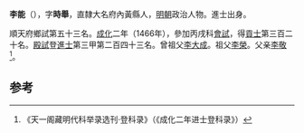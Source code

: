 '''李能'''（{{bd|1432年||？}}），字'''時舉'''，直隸大名府內黃縣人，[[明朝|明朝]]政治人物。進士出身。

順天府鄉試第五十三名。[[成化|成化]]二年（1466年），參加丙戌科[[會試|會試]]，得[[貢士|貢士]]第三百二十名。[[殿試|殿試]]登[[進士|進士]]第三甲第二百四十三名。曾祖父[[李大成|李大成]]。祖父[[李榮|李榮]]。父亲[[李敬|李敬]]<ref>《天一阁藏明代科举录选刊·登科录》（《成化二年进士登科录》）</ref>。

==参考==
{{reflist}}
{{明朝人物小作品}}
{{成化二年丙戌科殿試金榜}}